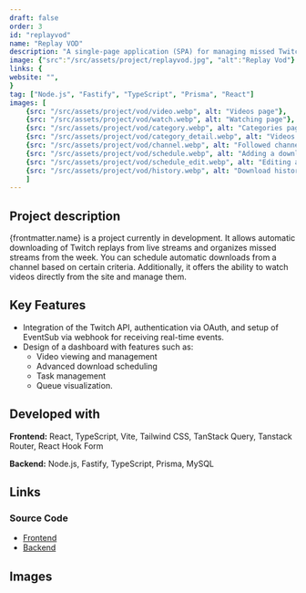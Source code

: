 ```yaml
---
draft: false
order: 3
id: "replayvod"
name: "Replay VOD"
description: "A single-page application (SPA) for managing missed Twitch live replays, aimed at viewers."
image: {"src":"/src/assets/project/replayvod.jpg", "alt":"Replay Vod"}
links: {
website: "",
}
tag: ["Node.js", "Fastify", "TypeScript", "Prisma", "React"]
images: [
    {src: "/src/assets/project/vod/video.webp", alt: "Videos page"},
    {src: "/src/assets/project/vod/watch.webp", alt: "Watching page"},
    {src: "/src/assets/project/vod/category.webp", alt: "Categories page"},
    {src: "/src/assets/project/vod/category_detail.webp", alt: "Videos by category view"},
    {src: "/src/assets/project/vod/channel.webp", alt: "Followed channels page"},
    {src: "/src/assets/project/vod/schedule.webp", alt: "Adding a download schedule with error handling"},
    {src: "/src/assets/project/vod/schedule_edit.webp", alt: "Editing a schedule in a modal"},
    {src: "/src/assets/project/vod/history.webp", alt: "Download history page"}
    ]
---
```


## Project description

{frontmatter.name} is a project currently in development. It allows automatic downloading of Twitch replays from live streams and organizes missed streams from the week. 
You can schedule automatic downloads from a channel based on certain criteria. Additionally, it offers the ability to watch videos directly from the site and manage them.

## Key Features

- Integration of the Twitch API, authentication via OAuth, and setup of EventSub via webhook for receiving real-time events.
- Design of a dashboard with features such as:
    - Video viewing and management
    - Advanced download scheduling
    - Task management
    - Queue visualization.


## Developed with

**Frontend:** React, TypeScript, Vite, Tailwind CSS, TanStack Query, Tanstack Router, React Hook Form

**Backend:** Node.js, Fastify, TypeScript, Prisma, MySQL

## Links

### Source Code

-   [Frontend](https://github.com/replayvod/replayvod-web)
-   [Backend](https://github.com/replayvod/replayvod-api)

## Images
